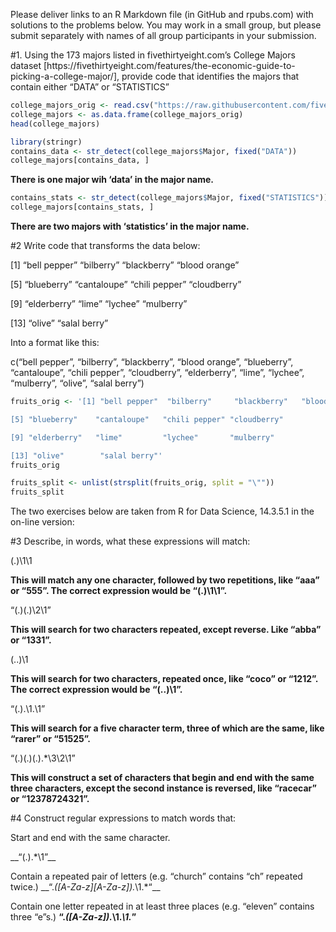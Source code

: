 Please deliver links to an R Markdown file (in GitHub and rpubs.com) with solutions to the problems below.  You may work in a small group, but please submit separately with names of all group participants in your submission.

#1. Using the 173 majors listed in fivethirtyeight.com’s College Majors dataset [https://fivethirtyeight.com/features/the-economic-guide-to-picking-a-college-major/], provide code that identifies the majors that contain either "DATA" or "STATISTICS"

```{r setup, include=FALSE}
college_majors_orig <- read.csv("https://raw.githubusercontent.com/fivethirtyeight/data/master/college-majors/majors-list.csv")
college_majors <- as.data.frame(college_majors_orig)
head(college_majors)
```

```{r find-data-majors}
library(stringr)
contains_data <- str_detect(college_majors$Major, fixed("DATA"))
college_majors[contains_data, ]
```

__There is one major wih 'data' in the major name.__  

```{r find-stats-majors}
contains_stats <- str_detect(college_majors$Major, fixed("STATISTICS"))
college_majors[contains_stats, ]
```

__There are two majors with 'statistics' in the major name.__  

#2 Write code that transforms the data below:

[1] "bell pepper"  "bilberry"     "blackberry"   "blood orange"

[5] "blueberry"    "cantaloupe"   "chili pepper" "cloudberry"  

[9] "elderberry"   "lime"         "lychee"       "mulberry"    

[13] "olive"        "salal berry"

Into a format like this:

c("bell pepper", "bilberry", "blackberry", "blood orange", "blueberry", "cantaloupe", "chili pepper", "cloudberry", "elderberry", "lime", "lychee", "mulberry", "olive", "salal berry")

```{r fruits-original}
fruits_orig <- '[1] "bell pepper"  "bilberry"     "blackberry"   "blood orange"

[5] "blueberry"    "cantaloupe"   "chili pepper" "cloudberry"  

[9] "elderberry"   "lime"         "lychee"       "mulberry"    

[13] "olive"        "salal berry"'
fruits_orig
```


```{r fruits-format}
fruits_split <- unlist(strsplit(fruits_orig, split = "\""))
fruits_split
```



The two exercises below are taken from R for Data Science, 14.3.5.1 in the on-line version:


#3 Describe, in words, what these expressions will match:

(.)\1\1

__This will match any one character, followed by two repetitions, like "aaa" or "555". The correct expression would be "(.)\\1\\1".__

"(.)(.)\\2\\1"

__This will search for two characters repeated, except reverse. Like "abba" or "1331".__

(..)\1

__This will search for two characters, repeated once, like "coco" or "1212". The correct expression would be "(..)\\1".__

"(.).\\1.\\1"

__This will search for a five character term, three of which are the same, like "rarer" or "51525".__

"(.)(.)(.).*\\3\\2\\1"

__This will construct a set of characters that begin and end with the same three characters, except the second instance is reversed, like "racecar" or "12378724321".__  

#4 Construct regular expressions to match words that:

Start and end with the same character.

__"(.).*\\1"__

Contain a repeated pair of letters (e.g. "church" contains "ch" repeated twice.)
__".*([A-Za-z][A-Za-z]).*\\1.*"__  

Contain one letter repeated in at least three places (e.g. "eleven" contains three "e"s.)
__".*([A-Za-z]).*\\1.*\\1.*"__  
